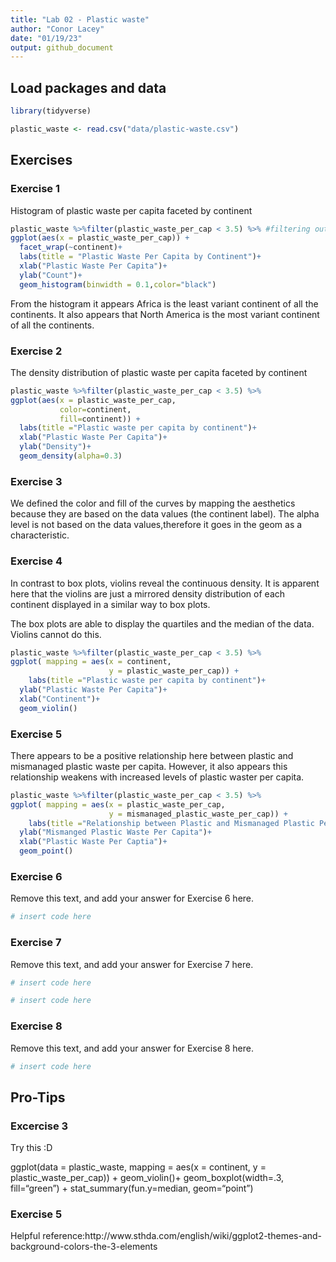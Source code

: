 ```yaml
---
title: "Lab 02 - Plastic waste"
author: "Conor Lacey"
date: "01/19/23"
output: github_document
---
```


## Load packages and data

```r
library(tidyverse) 
```

```r
plastic_waste <- read.csv("data/plastic-waste.csv")
```

## Exercises

### Exercise 1

Histogram of plastic waste per capita faceted by continent

```r
plastic_waste %>%filter(plastic_waste_per_cap < 3.5) %>% #filtering out 3.5
ggplot(aes(x = plastic_waste_per_cap)) +
  facet_wrap(~continent)+
  labs(title = "Plastic Waste Per Capita by Continent")+
  xlab("Plastic Waste Per Capita")+
  ylab("Count")+
  geom_histogram(binwidth = 0.1,color="black")
```

From the histogram it appears Africa is the least variant continent
of all the continents. It also appears that North America is the most variant 
continent of all the continents.

### Exercise 2

The density distribution of plastic waste per capita faceted by continent
```r
plastic_waste %>%filter(plastic_waste_per_cap < 3.5) %>% 
ggplot(aes(x = plastic_waste_per_cap,
           color=continent,
           fill=continent)) +
  labs(title ="Plastic waste per capita by continent")+
  xlab("Plastic Waste Per Capita")+
  ylab("Density")+
  geom_density(alpha=0.3)
```

### Exercise 3

We defined the color and fill of the curves by mapping the aesthetics because they are
based on the data values (the continent label). The alpha level is not based on the data values,therefore it goes in the geom as a characteristic. 

### Exercise 4

In contrast to box plots, violins reveal the continuous density. It is apparent here
that the violins are just a mirrored density distribution of each continent displayed 
in a similar way to box plots. 

The box plots are able to display the quartiles and the median of the data. Violins 
cannot do this.

```r
plastic_waste %>%filter(plastic_waste_per_cap < 3.5) %>% 
ggplot( mapping = aes(x = continent, 
                      y = plastic_waste_per_cap)) +
    labs(title ="Plastic waste per capita by continent")+
  ylab("Plastic Waste Per Capita")+
  xlab("Continent")+
  geom_violin()
```

### Exercise 5

There appears to be a positive relationship here between plastic and mismanaged plastic 
waste per capita. However, it also appears this relationship weakens with increased levels of plastic waster per capita.
```r
plastic_waste %>%filter(plastic_waste_per_cap < 3.5) %>% 
ggplot( mapping = aes(x = plastic_waste_per_cap, 
                      y = mismanaged_plastic_waste_per_cap)) +
    labs(title ="Relationship between Plastic and Mismanaged Plastic Per Capita")+
  ylab("Mismanged Plastic Waste Per Capita")+
  xlab("Plastic Waste Per Captia")+
  geom_point()
```

### Exercise 6

Remove this text, and add your answer for Exercise 6 here.

```r
# insert code here
```

### Exercise 7

Remove this text, and add your answer for Exercise 7 here.

```r
# insert code here
```

```r
# insert code here
```

### Exercise 8

Remove this text, and add your answer for Exercise 8 here.

```r
# insert code here
```

## Pro-Tips

### Excercise 3

Try this :D

ggplot(data = plastic_waste, 
       mapping = aes(x = continent, 
                     y = plastic_waste_per_cap)) +
  geom_violin()+
  geom_boxplot(width=.3, fill="green") +
  stat_summary(fun.y=median, geom="point") 
  
### Exercise 5 

Helpful reference:http://www.sthda.com/english/wiki/ggplot2-themes-and-background-colors-the-3-elements




